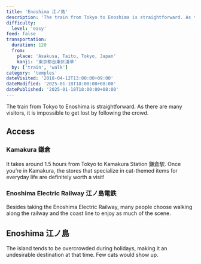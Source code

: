 ```yaml
---
title: 'Enoshima 江ノ島'
description: 'The train from Tokyo to Enoshima is straightforward. As there are many visitors, it is impossible to get lost by following the crowd.'
difficulty:
  level: 'easy'
feed: false
transportation:
  duration: 120
  from:
    place: 'Asakusa, Taito, Tokyo, Japan'
    kanji: '東京都台東区淺草'
  by: ['train', 'walk']
category: 'temples'
dateVisited: '2018-04-12T13:00:00+09:00'
dateModified: '2025-01-18T18:00:00+08:00'
datePublished: '2025-01-18T18:00:00+08:00'
---
```



The train from Tokyo to Enoshima is straightforward. As there are many visitors, it is impossible to get lost by following the crowd.

<Abstract frontmatter={frontmatter} />

## Access

### Kamakura 鎌倉

It takes around 1.5 hours from Tokyo to Kamakura Station 鎌倉駅. Once you’re in Kamakura, the stores that specialize in cat-themed items for everyday life are definitely worth a visit!

### Enoshima Electric Railway 江ノ島電鉄

Besides taking the Enoshima Electric Railway, many people choose walking along the railway and the coast line to enjoy as much of the scene.

## Enoshima 江ノ島

The island tends to be overcrowded during holidays, making it an undesirable destination at that time. Few cats would show up.
